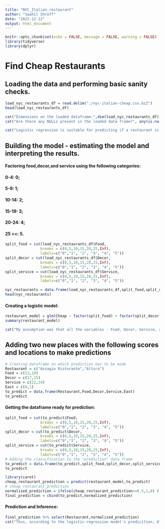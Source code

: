 ---
title: "NYC_Italian_restaurant"
author: "Saahil Shroff"
date: "2022-12-12"
output: html_document
---

```{r setup, include=FALSE}
knitr::opts_chunk$set(echo = FALSE, message = FALSE, warning = FALSE)
library(tidyverse)
library(dplyr)
```


# Find Cheap Restaurants
## Loading the data and performing basic sanity checks.
```{r}
load_nyc_restaurants_df = read.delim("./nyc-italian-cheap.csv.bz2")
head(load_nyc_restaurants_df)

cat("Dimensions on the loaded dataframe:",dim(load_nyc_restaurants_df))
cat("Are there any NULLs present in the loaded data frame?", any(is.na(load_nyc_restaurants_df)))
```

```{r}
cat("Logistic regression is suitable for predicting if a restaurant is cheap or not. It is because logistic regression is used for classification tasks since it is a simple and effective way to predict a binary outcome. The model uses logistic function to model the relationship between a binary dependent variable (cheap variable in this case) and one or more independent variables (such as decor, service) to predict the probability that an instance belongs to a certain class. Linear regression, on the other hand, is used for predicting continuous values, and would have been suitable for predictiong price of a meal at a restaurant.")
```

## Building the model - estimating the model and interpreting the results.

#### Factoring food,decor,and service using the following categories:
#### 0-4: 0; 
#### 5-9: 1;  
#### 10-14: 2; 
#### 15-19: 3; 
#### 20-24: 4; 
#### 25 =<: 5.
```{r}
split_food = cut(load_nyc_restaurants_df$Food, 
                breaks = c(0,5,10,15,20,25,Inf),
                labels=c("0","1", "2", "3", "4", "5"))
split_decor = cut(load_nyc_restaurants_df$Decor, 
                breaks = c(0,5,10,15,20,25,Inf),
                labels=c("0","1", "2", "3", "4", "5"))
split_service = cut(load_nyc_restaurants_df$Service, 
                breaks = c(0,5,10,15,20,25,Inf),
                labels=c("0","1", "2", "3", "4", "5"))

nyc_restaurants = data.frame(load_nyc_restaurants_df,split_food,split_decor,split_service)
head(nyc_restaurants)
```
#### Creating a logistic model:
```{r}
restaurant_model = glm(Cheap ~ factor(split_food) + factor(split_decor) + factor(split_service) + factor(East), data=nyc_restaurants, family="binomial")
summary(restaurant_model)
```
```{r}
cat("My assumption was that all the variables - Food, Decor, Service, and East will play a role to determine if a restaurant is cheap or not. In my experience, if the food, decor, service are top-class and it is situated in a posh locality, there are high chances for the restaurant to be expensive. However, looking at the model, only top-class food (4/5) is statistically significant towards prediciting if a restaurant is cheap or not, which goes against my common observation and experience.")
```

## Adding two new places with the following scores and locations to make predictions
```{r}
# Creating dataframe on which prediction has to be made 
Restaurant = c("Assagio Ristorante","Altura")
Food = c(23,18)
Decor = c(17,15)
Service = c(22,24)
East = c(0,1)
to_predict = data.frame(Restaurant,Food,Decor,Service,East)
to_predict
```
#### Getting the dataframe ready for prediction:
```{r}
split_food = cut(to_predict$Food, 
                breaks = c(0,5,10,15,20,25,Inf),
                labels=c("0","1", "2", "3", "4", "5"))
split_decor = cut(to_predict$Decor, 
                breaks = c(0,5,10,15,20,25,Inf),
                labels=c("0","1", "2", "3", "4", "5"))
split_service = cut(to_predict$Service, 
                breaks = c(0,5,10,15,20,25,Inf),
                labels=c("0","1", "2", "3", "4", "5"))
# Adding the classification to the "prediction" data frame
to_predict = data.frame(to_predict,split_food,split_decor,split_service)
to_predict

library(caret)
cheap_restaurant_prediction = predict(restaurant_model,to_predict)
# cheap_restaurant_prediction
normalized_prediction = ifelse(cheap_restaurant_prediction>=0.5,1,0) # grouping together for classification
final_prediction = cbind(to_predict,normalized_prediction)
```
#### Prediction and Inference:
```{r}
final_prediction %>% select(Restaurant,normalized_prediction)
cat("Thus, according to the logistic-regression model's predicition, Altura is a cheap Italian restaurant, while Assagio Ristorante is an expensive Italian restaurant.")
```
